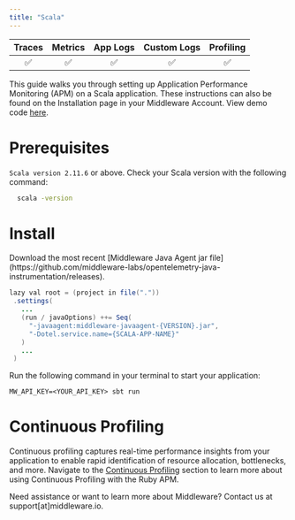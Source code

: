 ```yaml
---
title: "Scala"
---
```

| Traces | Metrics | App Logs | Custom Logs | Profiling |
| :----: | :-----: | :------: | :---------: | :-------: |
| ✅ | ✅ | ✅ | ✅ | ✅ |

This guide walks you through setting up Application Performance Monitoring (APM) on a Scala application. These instructions can also be found on the Installation page in your Middleware Account. View demo code [here](https://github.com/middleware-labs/demo-apm/blob/master/java/scala-demo/README.md).
# Prerequisites

`Scala version 2.11.6` or above. Check your Scala version with the following command:

```bash Shell
  scala -version
```

# Install

<Accordion title="Step 1: Download Jar File ">
  Download the most recent [Middleware Java Agent jar file](https://github.com/middleware-labs/opentelemetry-java-instrumentation/releases).

</Accordion>

<Accordion title="Step 2: Update Your build.sbt file">
 
 ```java Java
 lazy val root = (project in file("."))
  .settings(
    ...
    (run / javaOptions) ++= Seq(
      "-javaagent:middleware-javaagent-{VERSION}.jar",
      "-Dotel.service.name={SCALA-APP-NAME}"
    )
    ...
  )
 ```

</Accordion>

<Accordion title="Step 3: Run Your App">
Run the following command in your terminal to start your application:

```shell Shell
MW_API_KEY=<YOUR_API_KEY> sbt run
```
</Accordion>

# Continuous Profiling

Continuous profiling captures real-time performance insights from your application to enable rapid identification of resource allocation, bottlenecks, and more. Navigate to the [Continuous Profiling](https://docs.middleware.io/workflow/profiling#continuous-profiling) section to learn more about using Continuous Profiling with the Ruby APM.


<Note> Need assistance or want to learn more about Middleware? Contact us at support[at]middleware.io. </Note>